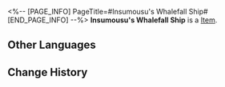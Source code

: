 <%-- [PAGE_INFO]
PageTitle=#Insumousu's Whalefall Ship#
[END_PAGE_INFO] --%>
{{Item Infobox
|id          = 33105
|image       = Item Insumousu's Whalefall Ship.png
|type        = 
|invCategory = Relics
|rarity      = 2
|effect      = 
|description = The plane encapsulates the Insumousu Autonomous Region of Thalassa. The Xianzhou Daiyu had crashed here, inspiring the civilization of Insumousu.
|source1     = [[Simulated Universe: World 7 - Immersion Device Redemption]]
}}
'''Insumousu's Whalefall Ship''' is a [[Item]].

==Other Languages==
{{Other Languages
|en   = Insumousu's Whalefall Ship
|zhs  = 伊须磨洲的残船鲸落
|zht  = 伊須磨洲的殘船鯨落
|ja   = 伊須磨州の沈没遺跡
|ko   = 인스머스의 고래 낙하선
|es   = Barco ballenero de Insumousu
|fr   = Vaisseau Chute de baleine d'Insumousu
|ru   = Падение кита на Инсумосу
|th   = Insumousu's Whalefall Ship
|vi   = Tàu Cá Voi Insumousu
|de   = Walfänger von Insumousu
|id   = Insumousu's Whalefall Ship
|pt   = Nave Insumousuita Queda-da-Baleia
}}

==Change History==
{{Change History|2.0}}